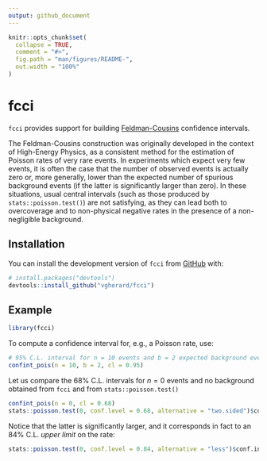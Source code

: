 ```yaml
---
output: github_document
---
```


<!-- README.md is generated from README.Rmd. Please edit that file -->

```r
knitr::opts_chunk$set(
  collapse = TRUE,
  comment = "#>",
  fig.path = "man/figures/README-",
  out.width = "100%"
)
```

# fcci

<!-- badges: start -->
<!-- badges: end -->

`fcci` provides support for building [Feldman-Cousins](https://doi.org/10.1103/PhysRevD.57.3873) confidence 
intervals.

The Feldman-Cousins construction was originally developed in the context of 
High-Energy Physics, as a consistent method for the estimation of Poisson rates 
of very rare events. In experiments which expect very few events, it is often 
the case that the number of observed events is actually zero or, more generally, 
lower than the expected number of spurious background events (if the 
latter is significantly larger than zero). In these situations, usual central intervals (such as those produced by `stats::poisson.test()`) are not 
satisfying, as they can lead both to overcoverage and to non-physical negative 
rates in the presence of a non-negligible background.

## Installation

You can install the development version of `fcci` from 
[GitHub](https://github.com/vgherard/fcci) with:

``` r
# install.packages("devtools")
devtools::install_github("vgherard/fcci")
```
## Example

```r
library(fcci)
```

To compute a confidence interval for, e.g., a Poisson rate, use:

```r
# 95% C.L. interval for n = 10 events and b = 2 expected background events
confint_pois(n = 10, b = 2, cl = 0.95)
```

Let us compare the 68% C.L. intervals for $n=0$ events and no background 
obtained from `fcci` and from `stats::poisson.test()` 

```r
confint_pois(n = 0, cl = 0.68)
stats::poisson.test(0, conf.level = 0.68, alternative = "two.sided")$conf.int
```

Notice that the latter is significantly larger, and it corresponds in fact to
an 84% C.L. *upper limit* on the rate:

```r
stats::poisson.test(0, conf.level = 0.84, alternative = "less")$conf.int
```
